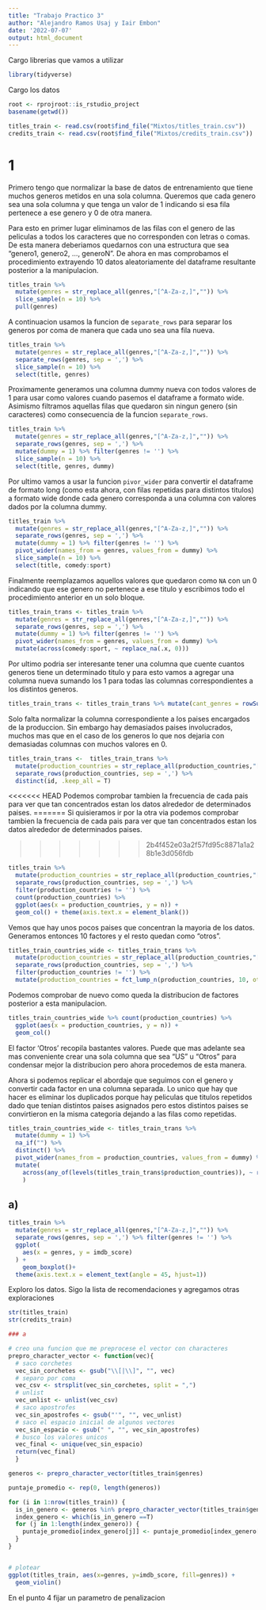 ```yaml
---
title: "Trabajo Practico 3"
author: "Alejandro Ramos Usaj y Iair Embon"
date: '2022-07-07'
output: html_document
---
```

Cargo librerias que vamos a utilizar
```r
library(tidyverse)
```

Cargo los datos
```r
root <- rprojroot::is_rstudio_project
basename(getwd())

titles_train <- read.csv(root$find_file("Mixtos/titles_train.csv"))
credits_train <- read.csv(root$find_file("Mixtos/credits_train.csv"))
```

# 1

Primero tengo que normalizar la base de datos de entrenamiento que tiene muchos generos metidos en una sola columna. Queremos que cada genero sea una sola columna y que tenga un valor de 1 indicando si esa fila pertenece a ese genero y 0 de otra manera. 

Para esto en primer lugar eliminamos de las filas con el genero de las peliculas a todos los caracteres que no corresponden con letras o comas. De esta manera deberiamos quedarnos con una estructura que sea "genero1, genero2, ..., generoN". De ahora en mas comprobamos el procedimiento extrayendo 10 datos aleatoriamente del dataframe resultante posterior a la manipulacion.
```r
titles_train %>% 
  mutate(genres = str_replace_all(genres,"[^A-Za-z,]","")) %>%
  slice_sample(n = 10) %>%
  pull(genres)
```

A continuacion usamos la funcion de `separate_rows` para separar los generos por coma de manera que cada uno sea una fila nueva. 
```r
titles_train %>% 
  mutate(genres = str_replace_all(genres,"[^A-Za-z,]","")) %>% 
  separate_rows(genres, sep = ',') %>% 
  slice_sample(n = 10) %>%
  select(title, genres)
```

Proximamente generamos una columna dummy nueva con todos valores de 1 para usar como valores cuando pasemos el dataframe a formato wide. Asimismo filtramos aquellas filas que quedaron sin ningun genero (sin caracteres) como consecuencia de la funcion `separate_rows`.
```r
titles_train %>% 
  mutate(genres = str_replace_all(genres,"[^A-Za-z,]","")) %>% 
  separate_rows(genres, sep = ',') %>% 
  mutate(dummy = 1) %>% filter(genres != '') %>% 
  slice_sample(n = 10) %>%
  select(title, genres, dummy)
```

Por ultimo vamos a usar la funcion `pivor_wider` para convertir el dataframe de formato long (como esta ahora, con filas repetidas para distintos titulos) a formato wide donde cada genero corresponda a una columna con valores dados por la columna dummy. 
```r
titles_train %>% 
  mutate(genres = str_replace_all(genres,"[^A-Za-z,]","")) %>% 
  separate_rows(genres, sep = ',') %>% 
  mutate(dummy = 1) %>% filter(genres != '') %>% 
  pivot_wider(names_from = genres, values_from = dummy) %>% 
  slice_sample(n = 10) %>%
  select(title, comedy:sport)
```

Finalmente reemplazamos aquellos valores que quedaron como `NA` con un 0 indicando que ese genero no pertenece a ese titulo y escribimos todo el procedimiento anterior en un solo bloque. 
```r
titles_train_trans <- titles_train %>% 
  mutate(genres = str_replace_all(genres,"[^A-Za-z,]","")) %>% 
  separate_rows(genres, sep = ',') %>% 
  mutate(dummy = 1) %>% filter(genres != '') %>% 
  pivot_wider(names_from = genres, values_from = dummy) %>% 
  mutate(across(comedy:sport, ~ replace_na(.x, 0))) 
```

Por ultimo podria ser interesante tener una columna que cuente cuantos generos tiene un determinado titulo y para esto vamos a agregar una columna nueva sumando los 1 para todas las columnas correspondientes a los distintos generos. 
```r
titles_train_trans <- titles_train_trans %>% mutate(cant_genres = rowSums(across(comedy:sport)))
```

Solo falta normalizar la columna correspondiente a los paises encargados de la produccion. Sin embargo hay demasiados paises involucrados, muchos mas que en el caso de los generos lo que nos dejaria con demasiadas columnas con muchos valores en 0. 
```r
titles_train_trans <-  titles_train_trans %>% 
  mutate(production_countries = str_replace_all(production_countries,"[^A-Za-z,]","")) %>% 
  separate_rows(production_countries, sep = ',') %>% 
  distinct(id, .keep_all = T)
```

<<<<<<< HEAD
Podemos comprobar tambien la frecuencia de cada pais para ver que tan concentrados estan los datos alrededor de determinados paises. 
=======
Si quisieramos ir por la otra via podemos comprobar tambien la frecuencia de cada pais para ver que tan concentrados estan los datos alrededor de determinados paises. 

>>>>>>> 2b4f452e03a2f57fd95c8871a1a28b1e3d056fdb
```r
titles_train %>% 
  mutate(production_countries = str_replace_all(production_countries,"[^A-Za-z,]","")) %>% 
  separate_rows(production_countries, sep = ',') %>% 
  filter(production_countries != '') %>%
  count(production_countries) %>% 
  ggplot(aes(x = production_countries, y = n)) +
  geom_col() + theme(axis.text.x = element_blank())
```

Vemos que hay unos pocos paises que concentran la mayoria de los datos. Generamos entonces 10 factores y el resto quedan como "otros".
```r
titles_train_countries_wide <- titles_train_trans %>%
  mutate(production_countries = str_replace_all(production_countries,"[^A-Za-z,]","")) %>% 
  separate_rows(production_countries, sep = ',') %>% 
  filter(production_countries != '') %>%
  mutate(production_countries = fct_lump_n(production_countries, 10, other_level = "Otros"))
```

Podemos comprobar de nuevo como queda la distribucion de factores posterior a esta manipulacion.
```r
titles_train_countries_wide %>% count(production_countries) %>% 
  ggplot(aes(x = production_countries, y = n)) +
  geom_col()
```

El factor 'Otros' recopila bastantes valores. Puede que mas adelante sea mas conveniente crear una sola columna que sea "US" u "Otros" para condensar mejor la distribucion pero ahora procedemos de esta manera. 

Ahora si podemos replicar el abordaje que seguimos con el genero y convertir cada factor en una columna separada. Lo unico que hay que hacer es eliminar los duplicados porque hay peliculas que titulos repetidos dado que tenian distintos paises asignados pero estos distintos paises se convirtieron en la misma categoria dejando a las filas como repetidas. 
```r
titles_train_countries_wide <- titles_train_trans %>% 
  mutate(dummy = 1) %>% 
  na_if("") %>%
  distinct() %>%
  pivot_wider(names_from = production_countries, values_from = dummy) %>% 
  mutate(
    across(any_of(levels(titles_train_trans$production_countries)), ~ replace_na(.x, 0))
    )
```

## a)
```r
titles_train %>% 
  mutate(genres = str_replace_all(genres,"[^A-Za-z,]","")) %>% 
  separate_rows(genres, sep = ',') %>% filter(genres != '') %>%
  ggplot(
    aes(x = genres, y = imdb_score)
  ) +
    geom_boxplot()+
  theme(axis.text.x = element_text(angle = 45, hjust=1))
```

Exploro los datos. Sigo la lista de recomendaciones y agregamos otras exploraciones
```r
str(titles_train)
str(credits_train)

### a

# creo una funcion que me preprocese el vector con characteres
prepro_character_vector <- function(vec){
  # saco corchetes
  vec_sin_corchetes <- gsub("\\[|\\]", "", vec)
  # separo por coma
  vec_csv <- strsplit(vec_sin_corchetes, split = ",")
  # unlist
  vec_unlist <- unlist(vec_csv)
  # saco apostrofes
  vec_sin_apostrofes <- gsub("'", "", vec_unlist)
  # saco el espacio inicial de algunos vectores
  vec_sin_espacio <- gsub(" ", "", vec_sin_apostrofes)
  # busco los valores unicos
  vec_final <- unique(vec_sin_espacio)
  return(vec_final)
  }

generos <- prepro_character_vector(titles_train$genres)

puntaje_promedio <- rep(0, length(generos))

for (i in 1:nrow(titles_train)) {
  is_in_genero <- generos %in% prepro_character_vector(titles_train$genres[i])
  index_genero <- which(is_in_genero ==T)
  for (j in 1:length(index_genero)) {
    puntaje_promedio[index_genero[j]] <- puntaje_promedio[index_genero[j]] + titles_train$imdb_score[i]
  }
} 


# plotear
ggplot(titles_train, aes(x=genres, y=imdb_score, fill=genres)) + 
  geom_violin()

```

En el punto 4 fijar un parametro de penalizacion
